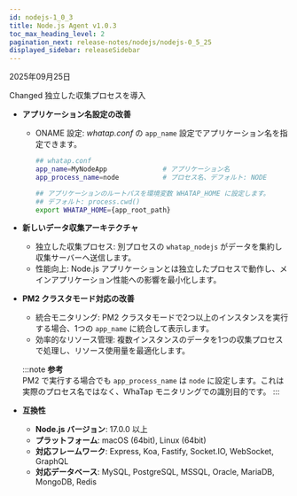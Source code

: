 ```yaml
---
id: nodejs-1_0_3
title: Node.js Agent v1.0.3
toc_max_heading_level: 2
pagination_next: release-notes/nodejs/nodejs-0_5_25
displayed_sidebar: releaseSidebar
---
```


2025年09月25日

<Status priority='1'>Changed</Status> 独立した収集プロセスを導入

- **アプリケーション名設定の改善**

    - ONAME 設定: *whatap.conf* の `app_name` 設定でアプリケーション名を指定できます。

        ```bash
        ## whatap.conf
        app_name=MyNodeApp              # アプリケーション名
        app_process_name=node           # プロセス名、デフォルト: NODE

        ## アプリケーションのルートパスを環境変数 WHATAP_HOME に設定します。
        ## デフォルト: process.cwd()
        export WHATAP_HOME={app_root_path}
        ```

- **新しいデータ収集アーキテクチャ**

    - 独立した収集プロセス: 別プロセスの `whatap_nodejs` がデータを集約し収集サーバーへ送信します。
    - 性能向上: Node.js アプリケーションとは独立したプロセスで動作し、メインアプリケーション性能への影響を最小化します。

- **PM2 クラスタモード対応の改善**

    - 統合モニタリング: PM2 クラスタモードで2つ以上のインスタンスを実行する場合、1つの `app_name` に統合して表示します。
    - 効率的なリソース管理: 複数インスタンスのデータを1つの収集プロセスで処理し、リソース使用量を最適化します。

    :::note
    **参考**  
    PM2 で実行する場合でも `app_process_name` は `node` に設定します。これは実際のプロセス名ではなく、WhaTap モニタリングでの識別目的です。
    :::

- **互換性**
    - **Node.js バージョン**: 17.0.0 以上
    - **プラットフォーム**: macOS (64bit), Linux (64bit)
    - **対応フレームワーク**: Express, Koa, Fastify, Socket.IO, WebSocket, GraphQL
    - **対応データベース**: MySQL, PostgreSQL, MSSQL, Oracle, MariaDB, MongoDB, Redis



<DownloadNode2 ver="1.0.3" />
